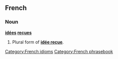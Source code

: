 ==French==

===Noun===
'''[[idées]] [[reçues]]'''

# Plural form of '''[[idée reçue]]'''.

[[Category:French idioms]]
[[Category:French phrasebook]]